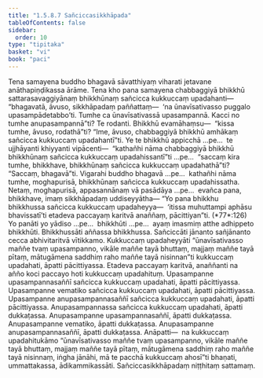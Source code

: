 ```yaml
---
title: "1.5.8.7 Sañciccasikkhāpada"
tableOfContents: false
sidebar:
  order: 10
type: "tipitaka"
basket: "vi"
book: "paci"
---
```



<DynamicBreadcrumb />

<Division number="464" book="paci" bookNo="2" page="195">

<Paragraph number="1379" book="paci">
Tena samayena buddho bhagavā sāvatthiyaṃ viharati jetavane anāthapiṇḍikassa ārāme. Tena kho pana samayena chabbaggiyā bhikkhū sattarasavaggiyānaṃ bhikkhūnaṃ sañcicca kukkuccaṃ upadahanti—  “bhagavatā, āvuso, sikkhāpadaṃ paññattaṃ—  ‘na ūnavīsativasso puggalo upasampādetabbo’ti. Tumhe ca ūnavīsativassā upasampannā. Kacci no tumhe anupasampannā”ti? Te rodanti. Bhikkhū evamāhaṃsu—  “kissa tumhe, āvuso, rodathā”ti? “Ime, āvuso, chabbaggiyā bhikkhū amhākaṃ sañcicca kukkuccaṃ upadahantī”ti.
</Paragraph>

<Paragraph number="1380" book="paci">
Ye te bhikkhū appicchā …pe…  te ujjhāyanti khiyyanti vipācenti—  “kathañhi nāma chabbaggiyā bhikkhū bhikkhūnaṃ sañcicca kukkuccaṃ upadahissantī”ti …pe…  “saccaṃ kira tumhe, bhikkhave, bhikkhūnaṃ sañcicca kukkuccaṃ upadahathā”ti? “Saccaṃ, bhagavā”ti. Vigarahi buddho bhagavā …pe…  kathañhi nāma tumhe, moghapurisā, bhikkhūnaṃ sañcicca kukkuccaṃ upadahissatha. Netaṃ, moghapurisā, appasannānaṃ vā pasādāya …pe…  evañca pana, bhikkhave, imaṃ sikkhāpadaṃ uddiseyyātha—
</Paragraph>

</Division>
<Division number="465" book="paci" bookNo="2" page="196">

<Paragraph number="1381" book="paci">
<Emphasis>“Yo pana bhikkhu bhikkhussa sañcicca kukkuccaṃ upadaheyya—  ‘itissa muhuttampi aphāsu bhavissatī’ti etadeva paccayaṃ karitvā anaññaṃ, pācittiyan”</Emphasis>ti. (*77*:<Emphasis>126</Emphasis>)
</Paragraph>

</Division>
<Division number="466" book="paci" bookNo="2" page="196">

<Paragraph number="1382" book="paci">
<Emphasis>Yo panā</Emphasis>ti yo yādiso …pe…  <Emphasis>bhikkhū</Emphasis>ti …pe…  ayaṃ imasmiṃ atthe adhippeto bhikkhūti.
</Paragraph>

<Paragraph number="1383" book="paci">
<Emphasis>Bhikkhussā</Emphasis>ti aññassa bhikkhussa.
</Paragraph>

<Paragraph number="1384" book="paci">
<Emphasis>Sañciccā</Emphasis>ti jānanto sañjānanto cecca abhivitaritvā vītikkamo.
</Paragraph>

<Paragraph number="1385" book="paci">
<Emphasis>Kukkuccaṃ upadaheyyā</Emphasis>ti “ūnavīsativasso maññe tvaṃ upasampanno, vikāle maññe tayā bhuttaṃ, majjaṃ maññe tayā pītaṃ, mātugāmena saddhiṃ raho maññe tayā nisinnan”ti kukkuccaṃ upadahati, āpatti pācittiyassa.
</Paragraph>

<Paragraph number="1386" book="paci">
<Emphasis>Etadeva paccayaṃ karitvā, anaññan</Emphasis>ti na añño koci paccayo hoti kukkuccaṃ upadahituṃ.
</Paragraph>

</Division>
<Division number="467" book="paci" bookNo="2" page="196">

<Paragraph number="1387" book="paci">
Upasampanne upasampannasaññī sañcicca kukkuccaṃ upadahati, āpatti pācittiyassa. Upasampanne vematiko sañcicca kukkuccaṃ upadahati, āpatti pācittiyassa. Upasampanne anupasampannasaññī sañcicca kukkuccaṃ upadahati, āpatti pācittiyassa.
</Paragraph>

<Paragraph number="1388" book="paci">
Anupasampannassa sañcicca kukkuccaṃ upadahati, āpatti dukkaṭassa. Anupasampanne upasampannasaññī, āpatti dukkaṭassa. Anupasampanne vematiko, āpatti dukkaṭassa. Anupasampanne anupasampannasaññī, āpatti dukkaṭassa.
</Paragraph>

</Division>
<Division number="468" book="paci" bookNo="2" page="197">

<Paragraph number="1389" book="paci">
Anāpatti—  na kukkuccaṃ upadahitukāmo “ūnavīsativasso maññe tvaṃ upasampanno, vikāle maññe tayā bhuttaṃ, majjaṃ maññe tayā pītaṃ, mātugāmena saddhiṃ raho maññe tayā nisinnaṃ, iṅgha jānāhi, mā te pacchā kukkuccaṃ ahosī”ti bhaṇati, ummattakassa, ādikammikassāti.

</Paragraph>
</Division>

<Paragraph number="1390" type="center" book="paci">
Sañciccasikkhāpadaṃ niṭṭhitaṃ sattamaṃ.
</Paragraph>